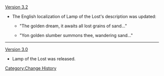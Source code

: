 [[Version 3.2]]
* The English localization of Lamp of the Lost's description was updated:
**{{Color|Old:}} "The golden dream, it awaits all lost grains of sand..."
**{{Color|New:}} "Yon golden slumber summons thee, wandering sand..."
----
[[Version 3.0]]
* Lamp of the Lost was released.
<noinclude>[[Category:Change History]]</noinclude>